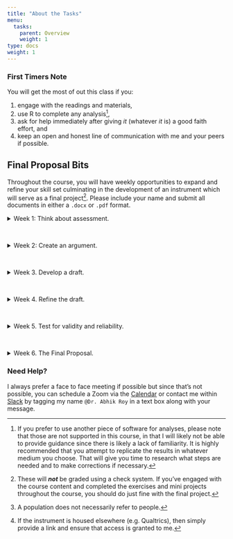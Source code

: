 ```yaml
---
title: "About the Tasks"
menu:
  tasks:
    parent: Overview
    weight: 1
type: docs
weight: 1
---
```


### First Timers Note
You will get the most of out this class if you:

1. engage with the readings and materials,
2. use R to complete any analysis^[If you prefer to use another piece of software for analyses, please note that those are not supported in this course, in that I will likely not be able to provide guidance since there is likely a lack of familiarity. It is highly recommended that you attempt to replicate the results in whatever medium you choose. That will give you time to research what steps are needed and to make corrections if necessary.],
3. ask for help immediately after giving *it* (whatever *it* is) a good faith effort, and
4. keep an open and honest line of communication with me and your peers if possible.

## Final Proposal Bits

Throughout the course, you will have weekly opportunities to expand and refine your skill set culminating in the development of an instrument which will serve as a final project^[These will ***not*** be graded using a check system. If you've engaged with the course content and completed the exercises and mini projects throughout the course, you should do just fine with the final project.]. Please include your name and submit all documents in either a `.docx` or `.pdf` format.

<div id="anchorwk1"> 
<details><summary>Week 1: Think about assessment.</summary>
<br>
<p>
Construct a one paragraph case for a population^[A population does not necessarily refer to people.] that needs to be researched, why it should be be studied, and how the data would be quantitative.
</p>
</details>
</div>
<br>

<div id="anchorwk2">
<details><summary>Week 2: Create an argument. </summary>
<br>
<p>
Submit a one to three page proposal outlining specific questions that you would like to assess and then describe an instrument that would be used to assess those items. Include general details on what measures would be used. 
</p>
</details>
</div>
<br>

<div id="anchorwk3">
<details><summary>Week 3. Develop a draft.</summary>
<br>
<p>
Create a draft of your instrument^[If the instrument is housed elsewhere (e.g. Qualtrics), then simply provide a link and ensure that access is granted to me.] by whatever medium you choose. Map the measures directly to the items and group them if possible. 
</p>
</details>
</div>
<br>

<div id="anchorwk4">
<details><summary>Week 4. Refine the draft.</summary>
<br>
<p>
Based on feedback, amend the instrument if necessary and resubmit for further assessment. Explicitly detail what changes were made using a matrix. After approval, administer the instrument for a simulation of responses.
</p>
</details>
</div>
<br>

<div id="anchorwk5">
<details><summary>Week 5. Test for validity and reliability.</summary>
<br>
<p>
Simulate data and then conduct an EFA to assess validity and a reliability analysis.
</p>
</details>
</div>
<br>

<div id="anchorwk6">
<details><summary>Week 6. The Final Proposal.</summary>
<br>
<p>
After amending, create an elevator pitch, supplemental abstract and a final version of your instrument.
</p>
</details>
</div>

### Need Help?
I always prefer a face to face meeting if possible but since that's not possible, you can schedule a Zoom via the [Calendar](https://calendly.com/nopiecharts/short30){target="_blank"} or contact me within [Slack](http:/2021edp611.slack.com){target="_blank"} by tagging my name `@Dr. Abhik Roy` in a text box along with your message.
